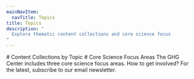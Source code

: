 ```yaml
---
mainNavItem:
  navTitle: Topics
title: Topics
description: "
  Explore thematic content collections and core science focus
"
---
```


<Block type="wide">
<Prose>
# Content Collections by Topic
</Prose>
</Block>
<UrbanEmissionsSpotlight/>

<Block type="wide">
  <Prose>
        # Core Science Focus Areas
        The GHG Center includes three core science focus areas. How to get involved?
        For the latest, subscribe to our email newsletter.
  </Prose>
</Block>
<HomeContent>
  <Keypoints></Keypoints>
</HomeContent>


